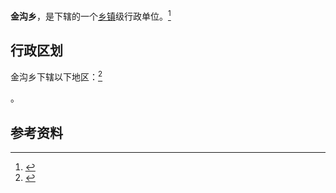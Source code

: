 {{中国乡级行政区|62/01/04/204/000}}

'''金沟乡'''，是{{PRC admin/fullname|62/01/04/204/000|3}}下辖的一个[[乡镇|乡镇]]级行政单位。<ref>{{PRC admin/ref sgc|{{PRC admin/parent|62/01/04/204/000}}}}</ref>

== 行政区划 ==

金沟乡下辖以下地区：<ref>{{PRC admin/ref sgc|62/01/04/204/000}}</ref>

{{PRC admin/children|62/01/04/204/000}}。

== 参考资料 ==

{{reflist}}

{{行政区划小作品}}
{{PRC admin/navcat|62/01/04/204/000}}